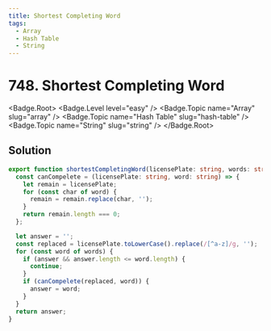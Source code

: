 ```yaml
---
title: Shortest Completing Word
tags:
  - Array
  - Hash Table
  - String
---
```


# 748. Shortest Completing Word

<Badge.Root>
  <Badge.Level level="easy" />
  <Badge.Topic name="Array" slug="array" />
  <Badge.Topic name="Hash Table" slug="hash-table" />
  <Badge.Topic name="String" slug="string" />
</Badge.Root>

## Solution

```typescript filename="solution.ts" copy
export function shortestCompletingWord(licensePlate: string, words: string[]): string {
  const canCompelete = (licensePlate: string, word: string) => {
    let remain = licensePlate;
    for (const char of word) {
      remain = remain.replace(char, '');
    }
    return remain.length === 0;
  };

  let answer = '';
  const replaced = licensePlate.toLowerCase().replace(/[^a-z]/g, '');
  for (const word of words) {
    if (answer && answer.length <= word.length) {
      continue;
    }
    if (canCompelete(replaced, word)) {
      answer = word;
    }
  }
  return answer;
}
```

<ProblemLink
  codingSite="leetcode"
  href="https://leetcode.com/problems/shortest-completing-word"
  title="Shortest Completing Word"
/>
